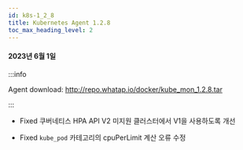 ```yaml
---
id: k8s-1_2_8
title: Kubernetes Agent 1.2.8
toc_max_heading_level: 2
---
```


#### 2023년 6월 1일

:::info

Agent download: http://repo.whatap.io/docker/kube_mon_1.2.8.tar

:::

* <Status>Fixed</Status> 쿠버네티스 HPA API V2 미지원 클러스터에서 V1을 사용하도록 개선

* <Status>Fixed</Status> <code>kube_pod</code> 카테고리의 cpuPerLimit 계산 오류 수정
